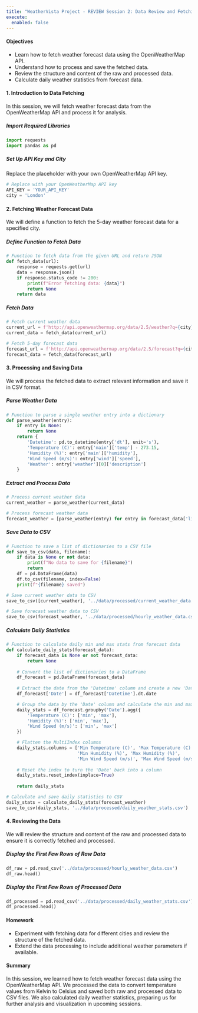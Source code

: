 ```yaml
---
title: "WeatherVista Project - REVIEW Session 2: Data Review and Fetching"
execute: 
  enabled: false
---
```


#### Objectives
- Learn how to fetch weather forecast data using the OpenWeatherMap API.
- Understand how to process and save the fetched data.
- Review the structure and content of the raw and processed data.
- Calculate daily weather statistics from forecast data.

#### 1. Introduction to Data Fetching
In this session, we will fetch weather forecast data from the OpenWeatherMap API and process it for analysis.

##### Import Required Libraries
```python
import requests
import pandas as pd
```

##### Set Up API Key and City
Replace the placeholder with your own OpenWeatherMap API key.
```python
# Replace with your OpenWeatherMap API key
API_KEY = 'YOUR_API_KEY'
city = 'London'
```

#### 2. Fetching Weather Forecast Data
We will define a function to fetch the 5-day weather forecast data for a specified city.

##### Define Function to Fetch Data
```python
# Function to fetch data from the given URL and return JSON
def fetch_data(url):
    response = requests.get(url)
    data = response.json()
    if response.status_code != 200:
        print(f"Error fetching data: {data}")
        return None
    return data
```

##### Fetch Data
```python
# Fetch current weather data
current_url = f'http://api.openweathermap.org/data/2.5/weather?q={city}&appid={API_KEY}'
current_data = fetch_data(current_url)

# Fetch 5-day forecast data
forecast_url = f'http://api.openweathermap.org/data/2.5/forecast?q={city}&appid={API_KEY}'
forecast_data = fetch_data(forecast_url)
```

#### 3. Processing and Saving Data
We will process the fetched data to extract relevant information and save it in CSV format.

##### Parse Weather Data
```python
# Function to parse a single weather entry into a dictionary
def parse_weather(entry):
    if entry is None:
        return None
    return {
        'Datetime': pd.to_datetime(entry['dt'], unit='s'),
        'Temperature (C)': entry['main']['temp'] - 273.15,
        'Humidity (%)': entry['main']['humidity'],
        'Wind Speed (m/s)': entry['wind']['speed'],
        'Weather': entry['weather'][0]['description']
    }
```

##### Extract and Process Data
```python
# Process current weather data
current_weather = parse_weather(current_data)

# Process forecast weather data
forecast_weather = [parse_weather(entry) for entry in forecast_data['list']]
```

##### Save Data to CSV
```python
# Function to save a list of dictionaries to a CSV file
def save_to_csv(data, filename):
    if data is None or not data:
        print(f"No data to save for {filename}")
        return
    df = pd.DataFrame(data)
    df.to_csv(filename, index=False)
    print(f"{filename} saved")

# Save current weather data to CSV
save_to_csv([current_weather], '../data/processed/current_weather_data.csv')

# Save forecast weather data to CSV
save_to_csv(forecast_weather, '../data/processed/hourly_weather_data.csv')
```

##### Calculate Daily Statistics
```python
# Function to calculate daily min and max stats from forecast data
def calculate_daily_stats(forecast_data):
    if forecast_data is None or not forecast_data:
        return None
    
    # Convert the list of dictionaries to a DataFrame
    df_forecast = pd.DataFrame(forecast_data)
    
    # Extract the date from the 'Datetime' column and create a new 'Date' column
    df_forecast['Date'] = df_forecast['Datetime'].dt.date

    # Group the data by the 'Date' column and calculate the min and max for each group
    daily_stats = df_forecast.groupby('Date').agg({
        'Temperature (C)': ['min', 'max'],
        'Humidity (%)': ['min', 'max'],
        'Wind Speed (m/s)': ['min', 'max']
    })

    # Flatten the MultiIndex columns
    daily_stats.columns = ['Min Temperature (C)', 'Max Temperature (C)', 
                           'Min Humidity (%)', 'Max Humidity (%)', 
                           'Min Wind Speed (m/s)', 'Max Wind Speed (m/s)']
    
    # Reset the index to turn the 'Date' back into a column
    daily_stats.reset_index(inplace=True)
    
    return daily_stats

# Calculate and save daily statistics to CSV
daily_stats = calculate_daily_stats(forecast_weather)
save_to_csv(daily_stats, '../data/processed/daily_weather_stats.csv')
```

#### 4. Reviewing the Data
We will review the structure and content of the raw and processed data to ensure it is correctly fetched and processed.

##### Display the First Few Rows of Raw Data
```python
df_raw = pd.read_csv('../data/processed/hourly_weather_data.csv')
df_raw.head()
```

##### Display the First Few Rows of Processed Data
```python
df_processed = pd.read_csv('../data/processed/daily_weather_stats.csv')
df_processed.head()
```

#### Homework
- Experiment with fetching data for different cities and review the structure of the fetched data.
- Extend the data processing to include additional weather parameters if available.

#### Summary
In this session, we learned how to fetch weather forecast data using the OpenWeatherMap API. We processed the data to convert temperature values from Kelvin to Celsius and saved both raw and processed data to CSV files. We also calculated daily weather statistics, preparing us for further analysis and visualization in upcoming sessions.